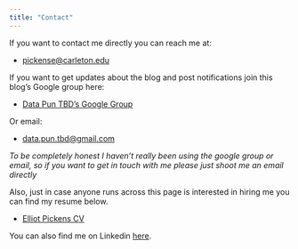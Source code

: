 ```yaml
---
title: "Contact"
---
```


If you want to contact me directly you can reach me at:

+ [pickense@carleton.edu](mailto:pickense@carleton.edu)

If you want to get updates about the blog and post notifications join this blog's Google group here:

+ [Data Pun TBD's Google Group](http://groups.google.com/group/data-pun-tbd)

Or email:

+ [data.pun.tbd@gmail.com](mailto:data.pun.tbd@gmail.com)

*To be completely honest I haven't really been using the google group or email, so if you want to get in touch with me please just shoot me an email directly*

Also, just in case anyone runs across this page is interested in hiring me you can find my resume below. 

+ <h><a href="ep_cv.pdf">Elliot Pickens CV</a></h>

You can also find me on Linkedin [here](https://www.linkedin.com/in/elliot-pickens-21502b142/). 
